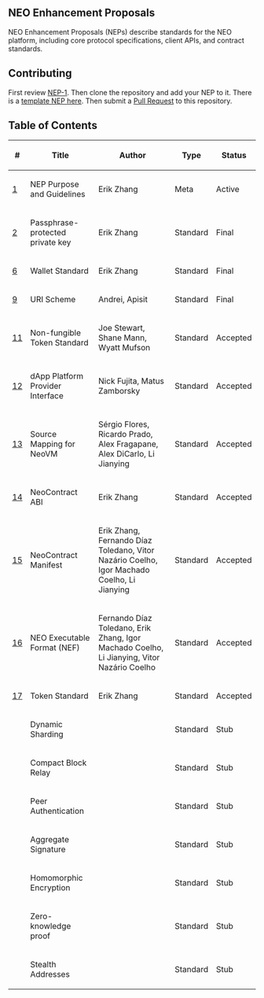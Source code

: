==NEO Enhancement Proposals==

NEO Enhancement Proposals (NEPs) describe standards for the NEO platform, including core protocol specifications, client APIs, and contract standards.

==Contributing==

First review [[nep-1.mediawiki|NEP-1]]. Then clone the repository and add your NEP to it. There is a [[nep-X.mediawiki|template NEP here]]. Then submit a [https://github.com/neo-project/proposals/pulls Pull Request] to this repository.

==Table of Contents==

{| class="wikitable sortable" style="width: auto; text-align: center; font-size: smaller; table-layout: fixed;"
!<nowiki>#</nowiki>
!Title
!Author
!Type
!Status
|-
| [[nep-1.mediawiki|1]]
| NEP Purpose and Guidelines
| Erik Zhang
| Meta
| Active
|-
| [[nep-2.mediawiki|2]]
| Passphrase-protected private key
| Erik Zhang
| Standard
| Final
|-
| [[nep-6.mediawiki|6]]
| Wallet Standard
| Erik Zhang
| Standard
| Final
|-
| [[nep-9.mediawiki|9]]
| URI Scheme
| Andrei, Apisit
| Standard
| Final
|-
| [https://github.com/neo-project/proposals/pull/41 11]
| Non-fungible Token Standard
| Joe Stewart, Shane Mann, Wyatt Mufson
| Standard
| Accepted
|-
| [https://github.com/neo-project/proposals/pull/69 12]
| dApp Platform Provider Interface
| Nick Fujita, Matus Zamborsky
| Standard
| Accepted
|-
| [https://github.com/neo-project/proposals/pull/48 13]
| Source Mapping for NeoVM
| Sérgio Flores, Ricardo Prado, Alex Fragapane, Alex DiCarlo, Li Jianying
| Standard
| Accepted
|-
| [https://github.com/neo-project/proposals/pull/119 14]
| NeoContract ABI
| Erik Zhang
| Standard
| Accepted
|-
| [https://github.com/neo-project/proposals/pull/114 15]
| NeoContract Manifest
| Erik Zhang, Fernando Díaz Toledano, Vitor Nazário Coelho, Igor Machado Coelho, Li Jianying
| Standard
| Accepted
|-
| [https://github.com/neo-project/proposals/pull/121 16]
| NEO Executable Format (NEF)
| Fernando Díaz Toledano, Erik Zhang, Igor Machado Coelho, Li Jianying, Vitor Nazário Coelho
| Standard
| Accepted
|-
| [https://github.com/neo-project/proposals/pull/126 17]
| Token Standard
| Erik Zhang
| Standard
| Accepted
|-
| 
| Dynamic Sharding
|
| Standard
| Stub
|-
|
| Compact Block Relay
|
| Standard
| Stub
|-
|
| Peer Authentication
|
| Standard
| Stub
|-
|
| Aggregate Signature
|
| Standard
| Stub
|-
|
| Homomorphic Encryption
|
| Standard
| Stub
|-
|
| Zero-knowledge proof
|
| Standard
| Stub
|-
|
| Stealth Addresses
|
| Standard
| Stub
|}
